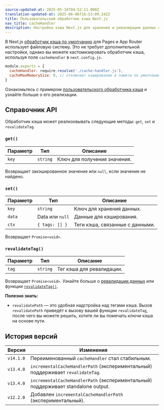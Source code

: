 ```yaml
---
source-updated-at: 2025-05-16T04:52:11.000Z
translation-updated-at: 2025-06-06T16:53:09.242Z
title: Пользовательский обработчик кэша Next.js
nav_title: cacheHandler
description: Настройка кэша Next.js для хранения и ревалидации данных с использованием внешних сервисов, таких как Redis, Memcached или других.
---
```


В Next.js [обработчик кэша по умолчанию](/docs/app/building-your-application/data-fetching/fetching-caching-and-revalidating) для Pages и App Router использует файловую систему. Это не требует дополнительной настройки, однако вы можете кастомизировать обработчик кэша, используя поле `cacheHandler` в `next.config.js`.

```js filename="next.config.js"
module.exports = {
  cacheHandler: require.resolve('./cache-handler.js'),
  cacheMaxMemorySize: 0, // отключает кэширование в памяти по умолчанию
}
```

Ознакомьтесь с примером [пользовательского обработчика кэша](/docs/app/building-your-application/deploying#configuring-caching) и узнайте больше о его реализации.

## Справочник API

Обработчик кэша может реализовывать следующие методы: `get`, `set` и `revalidateTag`.

### `get()`

| Параметр | Тип      | Описание                     |
| -------- | -------- | ---------------------------- |
| `key`    | `string` | Ключ для получения значения. |

Возвращает закэшированное значение или `null`, если значение не найдено.

### `set()`

| Параметр | Тип             | Описание                      |
| -------- | --------------- | ----------------------------- |
| `key`    | `string`        | Ключ для хранения данных.     |
| `data`   | Data или `null` | Данные для кэширования.       |
| `ctx`    | `{ tags: [] }`  | Теги кэша, связанные с данными. |

Возвращает `Promise<void>`.

### `revalidateTag()`

| Параметр | Тип      | Описание                     |
| -------- | -------- | ---------------------------- |
| `tag`    | `string` | Тег кэша для ревалидации.    |

Возвращает `Promise<void>`. Узнайте больше о [ревалидации данных](/docs/app/building-your-application/data-fetching/fetching-caching-and-revalidating) или функции [`revalidateTag()`](/docs/app/api-reference/functions/revalidateTag).

**Полезно знать:**

- `revalidatePath` — это удобная надстройка над тегами кэша. Вызов `revalidatePath` приведёт к вызову вашей функции `revalidateTag`, после чего вы можете решить, хотите ли вы помечать ключи кэша на основе пути.

## История версий

| Версия    | Изменения                                                                 |
| --------- | ------------------------------------------------------------------------- |
| `v14.1.0` | Переименованный `cacheHandler` стал стабильным.                           |
| `v13.4.0` | `incrementalCacheHandlerPath` (экспериментальный) поддерживает `revalidateTag`. |
| `v13.4.0` | `incrementalCacheHandlerPath` (экспериментальный) поддерживает standalone output. |
| `v12.2.0` | Добавлен `incrementalCacheHandlerPath` (экспериментальный).               |